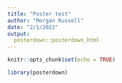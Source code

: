 ```yaml
---
title: "Poster test"
author: "Morgan Russell"
date: "2/1/2022"
output: 
  posterdown::posterdown_html
---
```


```r
knitr::opts_chunk$set(echo = TRUE)
```

```r
library(posterdown)
```

